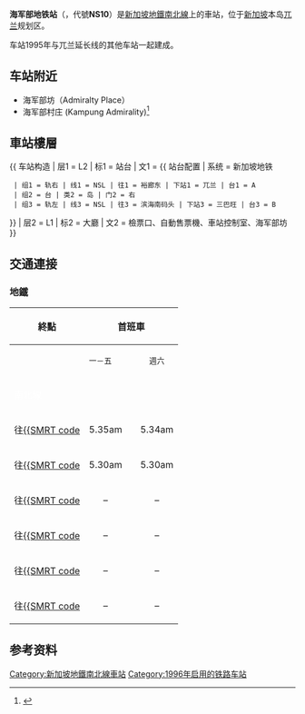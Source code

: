 {{about|新加坡地铁南北线的一座车站|香港一座英文名與本站相同的車站|金鐘站|圣彼得堡地铁的同名车站|海軍部站 (聖彼得堡地鐵)}}
{{noteTA
|G1=Railway}}
{{Infobox station
 | name={{SMRT code|NS|10}}<br />海軍部<br />Admiralty<br />அட்மிரல்டி<br />Admiralty
 | type=[[地鐵站|地鐵站]]
 | linecolour={{新加坡地铁南北线色彩}}
 | image=Ns10 Admiralty.jpg
 | image_size=300px
 | image_caption=海軍部地鐵站站台{{更新|1=圖片|time=2020-03-06T08:24:59+00:00}}
 | address={{SIN}}兀蘭7道70號
 | coordinates={{Coord|1|26|26.48|N|103|48|3.36|E|type:railwaystation_region:SG}}
 | line=[[新加坡地鐵南北線|南北線]]
 | other=巴士、德士
 | structure=架空
 | platform=島式
 | depth=
 | levels=2層
 | tracks=2條
 | parking=
 | bicycle=
 | baggage_check=
 | passengers=
 | pass_year=
 | pass_percent=
 | pass_system=
 | opened=1996年2月10日
 | closed=
 | rebuilt=
 | electrified=
 | ADA=有
 | code={{SMRT code|NS|10}}
 | owned=[[陸路交通管理局|陸路交通管理局]]
 | operator=[[SMRT地鐵|SMRT地鐵]]（[[SMRT集團|SMRT集團]]）
 | zone=
 | former=兀蘭東
 | adjacent={{Adjacent stations|system=新加坡地铁|line=NSL|left=兀兰|right=三巴旺|note-left=NS9|note-mid={{新加坡地鐵車站編號|NS|10}}|note-right=NS11}}
 | mpassengers=
 | map_locator={{Superimpose| base = MRT map NS.svg
 | base_width = 300px
 | base_caption = 南北線
 | float = Red Dot.svg
 | float_width = 5px
 | float_caption = 海軍部地鐵站
 | x = 119
 | y = 21
}}}}
'''海军部地铁站'''（{{lang-en|Admiralty MRT Station}}，代號'''NS10'''）是[[新加坡地鐵南北線|新加坡地鐵南北線]]上的車站，位于[[新加坡|新加坡]]本岛[[兀兰|兀兰]]规划区。

车站1995年与兀兰延长线的其他车站一起建成。

==车站附近==
*海军部坊（Admiralty Place）
*海军部村庄 (Kampung Admirality)<ref>{{cite web|url=https://www.channelnewsasia.com/news/singapore/kampung-admiralty-welcomes-its-first-batch-of-residents-9117592|title=Kampung Admiralty welcomes its first batch of residents|publisher=|access-date=2018-06-08|archive-date=2017-12-20|archive-url=https://web.archive.org/web/20171220215947/http://www.channelnewsasia.com/news/singapore/kampung-admiralty-welcomes-its-first-batch-of-residents-9117592|dead-url=no}}</ref>

== 車站樓層 ==
{{ 车站构造
| 层1 = L2 | 标1 = 站台
| 文1 = {{ 站台配置 | 系统 = 新加坡地铁
  | 组1 = 轨右 | 线1 = NSL | 往1 = 裕廊东 | 下站1 = 兀兰 | 台1 = A
  | 组2 = 台 | 类2 = 岛 | 门2 = 右
  | 组3 = 轨左 | 线3 = NSL | 往3 = 滨海南码头 | 下站3 = 三巴旺 | 台3 = B
}}
| 层2 = L1 | 标2 = 大廳
| 文2 = 檢票口、自動售票機、車站控制室、海军部坊
}}

== 交通連接 ==
=== 地鐵 ===
{| style="text-align:centre; font-size:95%; border:1px solid black"
|-
! 終點 !! colspan="5" | 首班車 !! !! 末班車
|-
| || <small>一－五</small> || ||style="text-align:center" | <small>週六</small> || ||style="text-align:center" | <small>星期日及<br />公定假日</small> || || style="text-align:center" | <small>每日</small>
|-
! colspan="9" style="background-color:#{{SMRT color|North South}};color:white; height:25px" | 南北線
|-
| 往[[裕廊東地鐵站|{{SMRT code]] || style="text-align:center" | 5.35am || || style="text-align:center" | 5.34am || || style="text-align:center" | 5.58am || || style="text-align:center" | 12.33am
|-
| 往[[濱海南碼頭地鐵站|{{SMRT code]]  || style="text-align:center" | 5.30am || || style="text-align:center" | 5.30am || || style="text-align:center" | 5.47am || || style="text-align:center" | 11.16pm
|-
| 往[[濱海灣地鐵站|{{SMRT code]] || style="text-align:center" | – || || style="text-align:center" | – || || style="text-align:center" | – || || style="text-align:center" | 11.18pm
|-
| 往[[大巴窯地鐵站|{{SMRT code]] || style="text-align:center" | – || || style="text-align:center" | – || || style="text-align:center" | – || || style="text-align:center" | 11.53pm
|-
| 往[[宏茂橋地鐵站|{{SMRT code]] || style="text-align:center" | – || || style="text-align:center" | – || || style="text-align:center" | – || || style="text-align:center" | 12.42am
|-
| 往[[克蘭芝地鐵站|{{SMRT code]] || style="text-align:center" | – || || style="text-align:center" | – || || style="text-align:center" | – || || style="text-align:center" | 12.49am
|}
==参考资料==
{{reflist}}

{{新加坡地鐵南北線}}

[[Category:新加坡地鐵南北線車站|Category:新加坡地鐵南北線車站]]
[[Category:1996年启用的铁路车站|Category:1996年启用的铁路车站]]